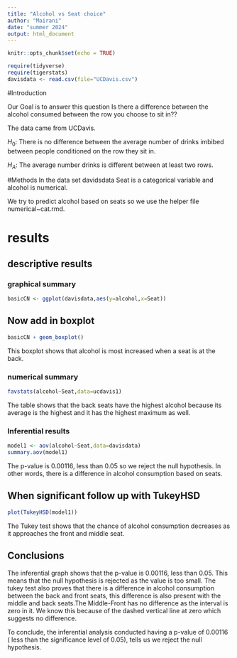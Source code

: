 ```yaml
---
title: "Alcohol vs Seat choice"
author: "Mairani"
date: "summer 2024"
output: html_document
---
```


```r
knitr::opts_chunk$set(echo = TRUE)
```

```r
require(tidyverse)
require(tigerstats)
davisdata <- read.csv(file="UCDavis.csv")
```
#Introduction 

 Our Goal is to answer this question Is there a difference between the alcohol consumed between the row
you choose to sit in??

The data came from UCDavis.

$H_0$: There is no difference between the average number of drinks imbibed between people conditioned on the row they sit in.

$H_A$: The average number drinks is different between at least two rows.   

#Methods
In the data set davidsdata Seat is a categorical variable and alcohol is numerical.

We try to predict alcohol based on seats so we use the helper file numerical~cat.rmd.

# results

## descriptive results

### graphical summary

```r
basicCN <- ggplot(davisdata,aes(y=alcohol,x=Seat))
```
## Now add in boxplot

```r
basicCN + geom_boxplot()
```

This boxplot shows that alcohol is most increased when a seat is at the back.  

### numerical summary
```r
favstats(alcohol~Seat,data=ucdavis1)
```

The table shows that the back seats have the highest alcohol because its average is the highest and it has the highest maximum as well.   

### Inferential results

```r
model1 <- aov(alcohol~Seat,data=davisdata)
summary.aov(model1)
```

The p-value is 0.00116, less than 0.05 so we reject the null hypothesis.
In other words, there is a difference in alcohol consumption based on seats.   

## When significant follow up with TukeyHSD  

```r
plot(TukeyHSD(model1))
```

The Tukey test shows that the chance of alcohol consumption decreases as it approaches the front and middle seat.   

## Conclusions

The inferential graph shows that the p-value is 0.00116, less than 0.05. This means that the null hypothesis is rejected as the value is too small. The tukey test also proves that there is a difference in alcohol consumption between the back and front seats, this difference is also present with the middle and back seats.The Middle-Front has no difference as the interval is zero in it. We know this because of the dashed vertical line at zero which suggests no difference.

 To conclude, the inferential analysis conducted having a p-value of 0.00116 ( less than the significance level of 0.05), tells us we reject the null hypothesis.
